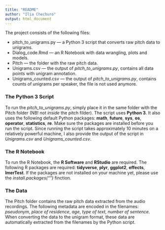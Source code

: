 ```yaml
---
title: "README"
author: "Ilia Chechuro"
output: html_document
---
```


The project consists of the following files:

- pitch_to_unigrams.py — a Python 3 script that converts raw pitch data to unigrams.
- Dialog_code.Rmd — an R Notebook with data wrangling, plots and models.
- Pitch — the folder with the raw pitch data.
- Unigrams.csv — the output of *pitch_to_unigrams.py*, contains all data points with unigram annotation.
- Unigrams_counted.csv — the output of *pitch_to_unigrams.py*, contains counts of unigrams per speaker, the file is not used anymore.

### The Python 3 Script
To run the *pitch_to_unigrams.py*, simply place it in the same folder with the Pitch folder (NB! not *inside* the pitch filder). The script uses **Python 3**. It also uses the following default Python packages: **math**, **future**, **sys**, **os**, **operator**, **statistics**, **re**. Make sure the packages are installed before you run the script. Since running the script takes approximately 10 minutes on a relatively powerful machine, I also provide the output of the script in *Unigrams.csv* and *Unigrams_counted.csv*.

### The R Notebook
To run the R Notebook, the **R Software** and **RStudio** are required. The following R packages are required: **tidyverse**, **plyr**, **ggplot2**, **effects**, **lmerTest**. If the packages are not installed on your machine yet, please use the *install.packages("<package_name>")* finction.

### The Data
The Pitch folder contains the raw pitch data extracted from the audio recordings. The following metadata are encoded in the filenames: *pseudonym*, *place of residence*, *age*, *type of text*, *number of sentence*. When converting the data to the unigram format, these data are automatically extracted from the filenames by the Python script.


